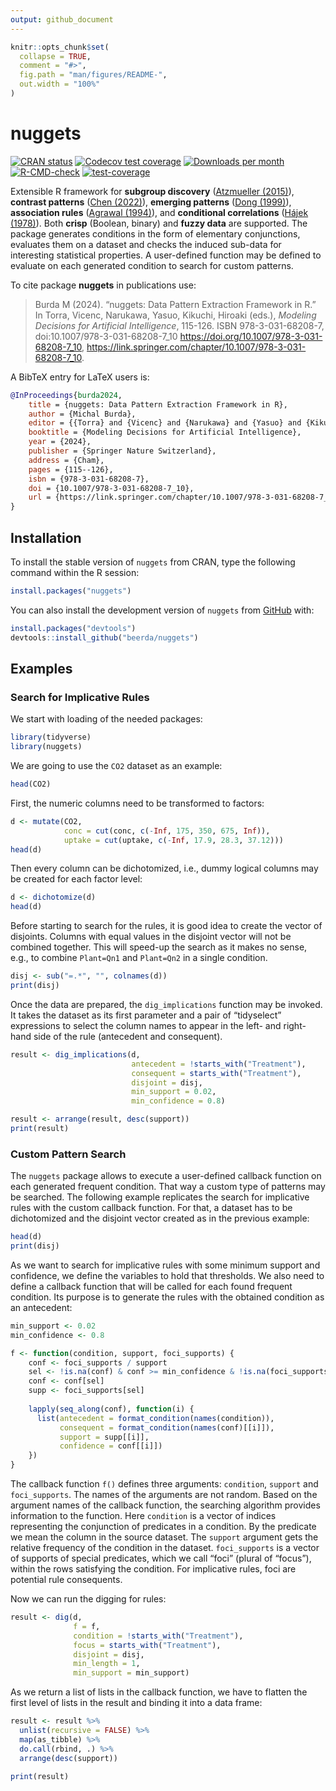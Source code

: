 ```yaml
---
output: github_document
---
```


<!-- README.md is generated from README.Rmd. Please edit that file -->

```r
knitr::opts_chunk$set(
  collapse = TRUE,
  comment = "#>",
  fig.path = "man/figures/README-",
  out.width = "100%"
)
```

# nuggets

<!-- badges: start -->
[![CRAN status](https://www.r-pkg.org/badges/version/nuggets)](https://CRAN.R-project.org/package=nuggets)
[![Codecov test coverage](https://codecov.io/gh/beerda/nuggets/graph/badge.svg)](https://app.codecov.io/gh/beerda/nuggets)
[![Downloads per month](https://cranlogs.r-pkg.org/badges/nuggets)](https://cran.r-project.org/package=nuggets)
[![R-CMD-check](https://github.com/beerda/nuggets/actions/workflows/R-CMD-check.yaml/badge.svg)](https://github.com/beerda/nuggets/actions/workflows/R-CMD-check.yaml)
[![test-coverage](https://github.com/beerda/nuggets/actions/workflows/test-coverage.yaml/badge.svg)](https://github.com/beerda/nuggets/actions/workflows/test-coverage.yaml)
<!-- badges: end -->

Extensible R framework for
**subgroup discovery** ([Atzmueller (2015)](https://doi.org/10.1002/widm.1144)),
**contrast patterns** ([Chen (2022)](https://doi.org/10.48550/arXiv.2209.13556)),
**emerging patterns** ([Dong (1999)](https://doi.org/10.1145/312129.312191)),
**association rules** ([Agrawal (1994)](https://www.vldb.org/conf/1994/P487.PDF)), and
**conditional correlations** ([Hájek (1978)](https://doi.org/10.1007/978-3-642-66943-9)).
Both **crisp** (Boolean, binary) and **fuzzy data** are supported.
The package generates conditions in the form of elementary conjunctions, evaluates
them on a dataset and checks the induced sub-data for interesting statistical
properties. A user-defined function may be defined to evaluate on each generated
condition to search for custom patterns.

To cite package **nuggets** in publications use:

> Burda M (2024). “nuggets: Data Pattern Extraction Framework in R.” In Torra, Vicenc, Narukawa, Yasuo, Kikuchi, Hiroaki (eds.), _Modeling Decisions
> for Artificial Intelligence_, 115-126. ISBN 978-3-031-68208-7, doi:10.1007/978-3-031-68208-7_10 <https://doi.org/10.1007/978-3-031-68208-7_10>,
> <https://link.springer.com/chapter/10.1007/978-3-031-68208-7_10>.

A BibTeX entry for LaTeX users is:

```bibtex
@InProceedings{burda2024,
    title = {nuggets: Data Pattern Extraction Framework in R},
    author = {Michal Burda},
    editor = {{Torra} and {Vicenc} and {Narukawa} and {Yasuo} and {Kikuchi} and {Hiroaki}},
    booktitle = {Modeling Decisions for Artificial Intelligence},
    year = {2024},
    publisher = {Springer Nature Switzerland},
    address = {Cham},
    pages = {115--126},
    isbn = {978-3-031-68208-7},
    doi = {10.1007/978-3-031-68208-7_10},
    url = {https://link.springer.com/chapter/10.1007/978-3-031-68208-7_10},
}
```

## Installation

To install the stable version of `nuggets` from CRAN, type the following command within the R session:

``` r
install.packages("nuggets")
```

You can also install the development version of `nuggets` from [GitHub](https://github.com/) with:

``` r
install.packages("devtools")
devtools::install_github("beerda/nuggets")
```

## Examples

### Search for Implicative Rules

We start with loading of the needed packages:

```r
library(tidyverse)
library(nuggets)
```

We are going to use the `CO2` dataset as an example:

```r
head(CO2)
```

First, the numeric columns need to be transformed to factors:

```r
d <- mutate(CO2,
            conc = cut(conc, c(-Inf, 175, 350, 675, Inf)),
            uptake = cut(uptake, c(-Inf, 17.9, 28.3, 37.12)))
head(d)
```

Then every column can be dichotomized, i.e., dummy logical columns may be created for
each factor level:

```r
d <- dichotomize(d)
head(d)
```

Before starting to search for the rules, it is good idea to create the vector of disjoints.
Columns with equal values in the disjoint vector will not be combined together. This will
speed-up the search as it makes no sense, e.g., to combine `Plant=Qn1` and `Plant=Qn2` in
a single condition.

```r
disj <- sub("=.*", "", colnames(d))
print(disj)
```

Once the data are prepared, the `dig_implications` function may be invoked. It takes the dataset
as its first parameter and a pair of "tidyselect" expressions to select the column names to appear
in the left- and right-hand side of the rule (antecedent and consequent).

```r
result <- dig_implications(d,
                           antecedent = !starts_with("Treatment"),
                           consequent = starts_with("Treatment"),
                           disjoint = disj,
                           min_support = 0.02,
                           min_confidence = 0.8)

result <- arrange(result, desc(support))
print(result)
```



### Custom Pattern Search

The `nuggets` package allows to execute a user-defined callback function on each generated
frequent condition. That way a custom type of patterns may be searched. The following example
replicates the search for implicative rules with the custom callback function. For that, a dataset
has to be dichotomized and the disjoint vector created as in the previous example:

```r
head(d)
print(disj)
```

As we want to search for implicative rules with some minimum support and confidence, we define
the variables to hold that thresholds. We also need to define a callback function that will be
called for each found frequent condition. Its purpose is to generate the rules with the
obtained condition as an antecedent:

```r
min_support <- 0.02
min_confidence <- 0.8

f <- function(condition, support, foci_supports) {
    conf <- foci_supports / support
    sel <- !is.na(conf) & conf >= min_confidence & !is.na(foci_supports) & foci_supports >= min_support
    conf <- conf[sel]
    supp <- foci_supports[sel]
    
    lapply(seq_along(conf), function(i) { 
      list(antecedent = format_condition(names(condition)),
           consequent = format_condition(names(conf)[[i]]),
           support = supp[[i]],
           confidence = conf[[i]])
    })
}
```

The callback function `f()` defines three arguments: `condition`, `support` and `foci_supports`.
The names of the arguments are not random. Based on the argument names of the callback function,
the searching algorithm provides information to the function. Here `condition` is a vector of indices
representing the conjunction of predicates in a condition. By the predicate we mean the column in the
source dataset. The `support` argument gets the relative frequency of the condition in the dataset.
`foci_supports` is a vector of supports of special predicates, which we call "foci" (plural of "focus"),
within the rows satisfying the condition. For implicative rules, foci are potential rule consequents.

Now we can run the digging for rules:

```r
result <- dig(d,
              f = f,
              condition = !starts_with("Treatment"),
              focus = starts_with("Treatment"),
              disjoint = disj,
              min_length = 1,
              min_support = min_support)
```

As we return a list of lists in the callback function, we have to flatten the first level 
of lists in the result and binding it into a data frame:

```r
result <- result %>%
  unlist(recursive = FALSE) %>%
  map(as_tibble) %>%
  do.call(rbind, .) %>%
  arrange(desc(support))

print(result)
```


